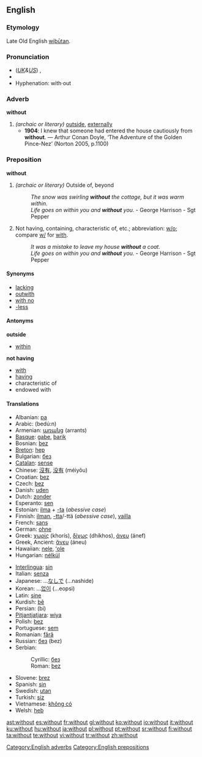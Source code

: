 ==English==

{{rank|came|men|come|109|without|make|def|might}}

===Etymology===
Late Old English [[wiþutan|wiþūtan]].

===Pronunciation===
* (''[[Received Pronunciation|UK]]&[[General American|US]]'') {{IPA|/wɪðˈaʊt/}}, {{SAMPA|/wID"aUt/}}
* {{audio|en-us-without.ogg|Audio (US)}}
* Hyphenation: with&middot;out

===Adverb===
'''without'''

# ''(archaic or literary)'' [[outside]], [[externally]]
#* '''1904''': I knew that someone had entered the house cautiously from '''without'''. — Arthur Conan Doyle, ‘The Adventure of the Golden Pince-Nez’ (Norton 2005, p.1100)
[[Category:English adverbs]]
===Preposition===
'''without'''

# ''(archaic or literary)'' Outside of, beyond
#: ''The snow was swirling '''without''' the cottage, but it was warm within.''
#: ''Life goes on within you and '''without''' you.'' - George Harrison - Sgt Pepper
# Not having, containing, characteristic of, etc.; abbreviation: [[w/o]]; compare [[w/]] for [[with]].
#: ''It was a mistake to leave my house '''without''' a coat.''
#: ''Life goes on within you and '''without''' you.'' - George Harrison - Sgt Pepper

====Synonyms====
* [[lacking]]
* [[outwith]]
* [[with no]]
* [[-less]]

====Antonyms====
'''outside'''
* [[within]]
'''not having'''
* [[with]]
* [[having]]
* characteristic of
* endowed with

====Translations====
{{trans-top|not having}}
* Albanian: [[pa]]
* Arabic: {{ARchar|[[بدون]]}} (bedú:n)
* Armenian: [[առանց]] (arrants)
* [[Basque]]: [[gabe]], [[barik]]
* Bosnian: [[bez#Bosnian|bez]]
* [[Breton]]: [[hep]]
* Bulgarian: [[без]]
* [[Catalan]]: [[sense]]
* Chinese: [[沒有]], [[没有]] (méiyǒu)
* Croatian: [[bez]]
* Czech: [[bez]]
* Danish: [[uden]]
* Dutch: [[zonder]]
* Esperanto: [[sen]]
* Estonian: [[ilma]] + [[-ta]] (''abessive case'')
* Finnish: [[ilman]], [[-tta]]/-ttä (''abessive case''), [[vailla]]
* French: [[sans]]
* German: [[ohne]]
* Greek: [[χωρίς]] (khorís), [[δίχως]] (dhíkhos), [[άνευ]] (ánef)
* Greek, Ancient: [[ἄνευ]] (áneu)
* Hawaiian: [[nele]], [[ʻole]]
* Hungarian: [[nélkül]]
{{trans-mid}}
* [[Interlingua]]: [[sin]]
* Italian: [[senza]]
* Japanese: ...[[なしで]] (...nashide)
* Korean: ...[[없이]] (...eopsi)
* Latin: [[sine]]
* Kurdish: [[bê]]
* Persian: {{FAchar|[[بی]]}} (bi)
* [[Pitjantjatjara]]: [[wiya]]
* Polish: [[bez#Polish|bez]]
* Portuguese: [[sem]]
* Romanian: [[fără]]
* Russian: [[без#Russian|без]] (bez)
* Serbian:
*: Cyrillic: [[без#Serbian|без]]
*: Roman: [[bez#Serbian|bez]]
* Slovene: [[brez]]
* Spanish: [[sin]]
* Swedish: [[utan]]
* Turkish: [[siz]]
* Vietnamese: [[không có]]
* Welsh: [[heb]]

[[Category:English prepositions]]

[[ast:without]]
[[es:without]]
[[fr:without]]
[[gl:without]]
[[ko:without]]
[[io:without]]
[[it:without]]
[[ku:without]]
[[hu:without]]
[[ja:without]]
[[pl:without]]
[[pt:without]]
[[sr:without]]
[[fi:without]]
[[ta:without]]
[[te:without]]
[[vi:without]]
[[tr:without]]
[[zh:without]]